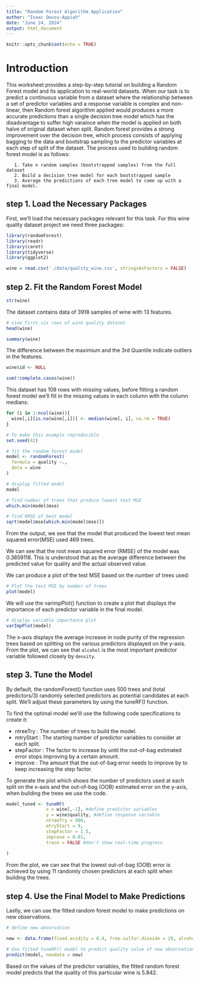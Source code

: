 ---
title: "Random Forest Algorithm Application"
author: "Isaac Owusu-Appiah"
date: "June 24, 2024"
output: html_document
---

```{r setup, include=FALSE}
knitr::opts_chunk$set(echo = TRUE)
```

# Introduction

This worksheet provides a step-by-step tutorial on building a Random Forest model and its application to real-world datasets. When our task is to predict a continuous variable from a dataset where the relationship between a set of predictor variables and a response variable is complex and non-linear, then Random forest algorithm applied would produces a more accurate predictions than a single decision tree model which has the disadvantage to suffer high varaince when the model is applied on both halve of original dataset when split. Random forest provides a strong improvement over the decision tree, which process consists of applying bagging to the data and bootstrap sampling to the predictor variables at each step of split of the dataset. The process used to building random forest model is as follows:

       1. Take n random samples (bootstrapped samples) from the full dataset
       2. Build a decision tree model for each bootstrapped sample
       3. Average the predictions of each tree model to come up with a final model.
 
## step 1. Load the Necessary Packages

First, we'll load the necessary packages relevant for this task. For this wine quality dataset project we need three packages:
```{r set-up, global import echo = FALSE, warning=FALSE, message=FALSE}
library(randomForest)
library(readr)
library(caret)
library(tidyverse)
library(ggplot2)
```

```{r, load the wine dataset}
wine = read.csv('./data/quality_wine.csv', stringsAsFactors = FALSE)
```

## step 2. Fit the Random Forest Model

```{r view structure of winequality dataset, echo=FALSE}
str(wine)
```

The dataset contains data of 3918 samples of wine with 13 features.

```{r Inspect the data}
# view first six rows of wine quality dataset
head(wine)
```

```{r Explore the structure of the data}
summary(wine)
```

The difference between the maximium and the 3rd Quantile indicate outliers in the features.

```{r}
wine$id <- NULL
```

```{r find number of rows with missing values, echo=FALSE}
sum(!complete.cases(wine))
```

This dataset has 109 rows with missing values, before fitting a random forest model we'll fill in the missing values in each column with the column medians:

```{r replace NAs with column medians}
for (i in 1:ncol(wine)){
  wine[,i][is.na(wine[,i])] <- median(wine[, i], na.rm = TRUE)
}
```

```{r echo=TRUE}
# To make this example reproducible
set.seed(42)

# fit the random forest model
model <- randomForest(
  formula = quality ~.,
  data = wine
)

# display fitted model
model
```

```{r}
# find number of trees that produce lowest test MSE
which.min(model$mse)
```

```{r echo=FALSE}
# find RMSE of best model
sqrt(model$mse[which.min(model$mse)])
```
From the output, we see that the model that produced the lowest test mean squared error(MSE) used 469 trees.

We can see that the root mean squared error (RMSE) of the model was 0.3859118. This is understood that as the average difference between the predicted value for quality and the actual observed value.

We can produce a plot of the test MSE based on the number of trees used:

```{r}
# Plot the test MSE by number of trees
plot(model)
```

We will use the varimpPlot() function to create a plot that displays the importance of each predictor variable in the final model.

```{r}
# display variable importance plot
varImpPlot(model)
```

The x-axis displays the average increase in node purity of the regression trees based on splitting on the various predictors displayed on the y-axis. From the plot, we can see that `alcohol` is the most important predictor variable followed closely by `density`.

## step 3. Tune the Model

By default, the randomForest() function uses 500 trees and (total predictors/3) randomly selected predictors as potential candidates at each split. We'll adjust these parameters by using the tuneRF() function.

To find the optimal model we'ill use the following code specifications to create it:

* ntreeTry : The number of trees to build the model.
* mtryStart : The starting number of predictor variables to consider at each split.
* stepFactor : The factor to increase by until the out-of-bag estimated error stops improving by a certain amount.
* improve : The amount that the out-of-bag error needs to improve by to keep increasing the step factor.

To generate the plot which shows the number of predictors used at each split on the x-axis and the out-of-bag (OOB) estimated error on the y-axis, when building the trees we use the code.

```{r}
model_tuned <- tuneRF(
               x = wine[,-1], #define predictor variables
               y = wine$quality, #define response variable
               ntreeTry = 500,
               mtryStart = 9, 
               stepFactor = 1.5,
               improve = 0.01,
               trace = FALSE #don't show real-time progress
               
)
```
From the plot, we can see that the lowest out-of-bag (OOB) error is achieved by using 11 randomly chosen predictors at each split when building the trees.

## step 4. Use the Final Model to Make Predictions

Lastly, we can use the fitted random forest model to make predictions on new observations.

```{r, echo=FALSE}
# define new observation

new <- data.frame(fixed.acidity = 6.4, free.sulfur.dioxide = 29, alcohol = 10.75, volatile.acidity = 0.54, total.sulfur.dioxide = 98, citric.acid = 0.22, density = 0.62305, residual.sugar = 1.2, pH = 5.4, chlorides = 0.072, sulphates = 0.64)

# Use fitted tuneRF() model to predict quality value of new observation features
predict(model, newdata = new)
```
Based on the values of the predictor variables, the fitted random forest model predicts that the quality of this particular wine is 5.842.

